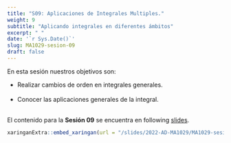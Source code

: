 ```yaml
---
title: "S09: Aplicaciones de Integrales Multiples."
weight: 9
subtitle: "Aplicando integrales en diferentes ámbitos"
excerpt: " "
date: '`r Sys.Date()`'
slug: MA1029-sesion-09
draft: false
---
```


En esta sesión nuestros objetivos son:

 * Realizar cambios de orden en integrales generales. <br/><br/>
 * Conocer las aplicaciones generales de la integral. <br/><br/>

El contenido para la **Sesión 09** se encuentra en following [slides](/slides/2022-AD-MA1029/MA1029-sesion-09).

```r
xaringanExtra::embed_xaringan(url = "/slides/2022-AD-MA1029/MA1029-sesion-09", ratio = "4:3")
```